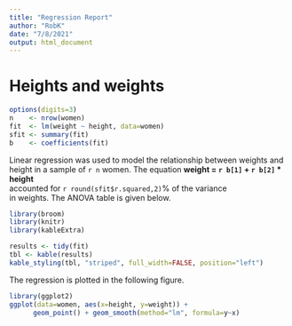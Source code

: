 ---
title: "Regression Report"
author: "RobK"
date: "7/8/2021"
output: html_document
---

# Heights and weights                                    

```{r echo = FALSE} 
options(digits=3) 
n    <- nrow(women)                                                  
fit  <- lm(weight ~ height, data=women) 
sfit <- summary(fit)
b    <- coefficients(fit)                                            
```                                                               

Linear regression was used to model the relationship between 
weights and height in a sample of `r n` women. The equation 
**weight = `r b[1]` +  `r b[2]` * height**                        
accounted for `r round(sfit$r.squared,2)`% of the variance        
in weights. The ANOVA table is given below.

```{r echo=FALSE}                          
library(broom)  
library(knitr)
library(kableExtra)

results <- tidy(fit)                                            
tbl <- kable(results)
kable_styling(tbl, "striped", full_width=FALSE, position="left")  
```                                                                

The regression is plotted in the following figure.

```{r fig.width=5, fig.height=4}
library(ggplot2)
ggplot(data=women, aes(x=height, y=weight)) +
      geom_point() + geom_smooth(method="lm", formula=y~x)
```

